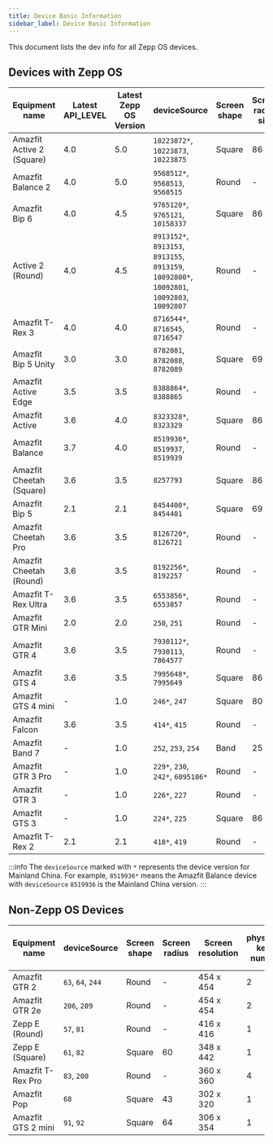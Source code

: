 ```yaml
---
title: Device Basic Information
sidebar_label: Device Basic Information
---
```


This document lists the dev info for all Zepp OS devices.

## Devices with Zepp OS

| Equipment name           | Latest API_LEVEL | Latest Zepp OS Version | deviceSource                    | Screen shape | Screen radius size | Screen resolution | physical-keys number | Watchface preview image resolution | SecondaryWidget support |
| ------------------------ | --------------- | --------------------- | ------------------------------- | ------------ | ----------------- | ----------------- | ------------------- | ---------------------------------- | --------------------- |
| Amazfit Active 2 (Square)            | 4.0             | 5.0                   | `10223872*`, `10223873`, `10223875`            | Square       | 86                | 390 x 450         | 2                   | 266 x 307                          | YES                   |
| Amazfit Balance 2            | 4.0             | 5.0                   | `9568512*`, `9568513`, `9568515`            | Round       | -                | 480 x 480         | 2                   | 324 x 324                          | YES                   |
| Amazfit Bip 6            | 4.0             | 4.5                   | `9765120*`, `9765121`, `10158337`            | Square       | 86                | 390 x 450         | 2                   | 266 x 307                          | YES                   |
| Active 2 (Round)          | 4.0             | 4.5                   | `8913152*`, `8913153`, `8913155`, `8913159`, `10092800*`, `10092801`, `10092803`, `10092807` | Round        | -                 | 466 x 466         | 2                   | 314 x 314                          | YES                   |
| Amazfit T-Rex 3          | 4.0             | 4.0                   | `8716544*`, `8716545`, `8716547` | Round        | -                 | 480 x 480         | 4                   | 324 x 324                          | NO                    |
| Amazfit Bip 5 Unity      | 3.0             | 3.0                   | `8782081`, `8782088`, `8782089` | Square       | 69                | 320 x 380         | 1                   | 200 x 238                          | YES                   |
| Amazfit Active Edge      | 3.5             | 3.5                   | `8388864*`, `8388865`            | Round        | -                 | 360 x 360         | 4                   | 243 x 243                          | NO                    |
| Amazfit Active           | 3.6             | 4.0                   | `8323328*`, `8323329`            | Square       | 86                | 390 x 450         | 1                   | 266 x 307                          | YES                   |
| Amazfit Balance          | 3.7             | 4.0                   | `8519936*`, `8519937`, `8519939` | Round        | -                 | 480 x 480         | 2                   | 324 x 324                          | YES                   |
| Amazfit Cheetah (Square) | 3.6             | 3.5                   | `8257793`                       | Square       | 86                | 390 x 450         | 3                   | 266 x 307                          | NO                    |
| Amazfit Bip 5            | 2.1             | 2.1                   | `8454400*`, `8454401`            | Square       | 69                | 320 x 380         | 1                   | 200 x 238                          | YES                   |
| Amazfit Cheetah Pro      | 3.6             | 3.5                   | `8126720*`, `8126721`            | Round        | -                 | 480 x 480         | 2                   | 324 x 324                          | NO                    |
| Amazfit Cheetah (Round)  | 3.6             | 3.5                   | `8192256*`, `8192257`            | Round        | -                 | 454 x 454         | 2                   | 306 x 306                          | NO                    |
| Amazfit T-Rex Ultra      | 3.6             | 3.5                   | `6553856*`, `6553857`            | Round        | -                 | 454 x 454         | 4                   | 306 x 306                          | NO                    |
| Amazfit GTR Mini         | 2.0             | 2.0                   | `250`, `251`                    | Round        | -                 | 416 x 416         | 1                   | 280 x 280                          | YES                   |
| Amazfit GTR 4            | 3.6             | 3.5                   | `7930112*`, `7930113`, `7864577` | Round        | -                 | 466 x 466         | 2                   | 314 x 314                          | YES                   |
| Amazfit GTS 4            | 3.6             | 3.5                   | `7995648*`, `7995649`            | Square       | 86                | 390 x 450         | 1                   | 266 x 307                          | YES                   |
| Amazfit GTS 4 mini       | -               | 1.0                   | `246*`, `247`                    | Square       | 80                | 336 x 384         | 1                   | 228 x 260                          | NO                    |
| Amazfit Falcon           | 3.6             | 3.5                   | `414*`, `415`                    | Round        | -                 | 416 x 416         | 4                   | 280 x 280                          | NO                    |
| Amazfit Band 7           | -               | 1.0                   | `252`, `253`, `254`             | Band         | 25                | 194 x 368         | -                   | 152 x 288                          | -                     |
| Amazfit GTR 3 Pro        | -               | 1.0                   | `229*`, `230`, `242*`, `6095106*`  | Round        | -                 | 480 x 480         | 2                   | 324 x 324                          | -                     |
| Amazfit GTR 3            | -               | 1.0                   | `226*`, `227`                    | Round        | -                 | 454 x 454         | 2                   | 306 x 306                          | -                     |
| Amazfit GTS 3            | -               | 1.0                   | `224*`, `225`                    | Square       | 86                | 390 x 450         | 1                   | 266 x 307                          | -                     |
| Amazfit T-Rex 2          | 2.1             | 2.1                   | `418*`, `419`                    | Round        | -                 | 454 x 454         | 4                   | 306 x 306                          | NO                    |

:::info
The `deviceSource` marked with `*` represents the device version for Mainland China. For example,  `8519936*` means the Amazfit Balance device with `deviceSource` `8519936` is the Mainland China version.
:::

## Non-Zepp OS Devices

| Equipment name      | deviceSource      | Screen shape | Screen radius | Screen resolution | physical-keys number | Watchface preview image resolution |
| ------------------ | ----------------- | ------------ | ------------- | ----------------- | ------------------- | ---------------------------------- |
| Amazfit GTR 2      | `63`, `64`, `244` | Round        | -             | 454 x 454         | 2                   | 306 x 306                          |
| Amazfit GTR 2e     | `206`, `209`      | Round        | -             | 454 x 454         | 2                   | 306 x 306                          |
| Zepp E (Round)     | `57`, `81`        | Round        | -             | 416 x 416         | 1                   | 280 x 280                          |
| Zepp E (Square)    | `61`, `82`        | Square       | 60            | 348 x 442         | 1                   | 254 x 323                          |
| Amazfit T-Rex Pro  | `83`, `200`       | Round        | -             | 360 x 360         | 4                   | 220 x 220                          |
| Amazfit Pop        | `68`              | Square       | 43            | 302 x 320         | 1                   | 202 x 214                          |
| Amazfit GTS 2 mini | `91`, `92`        | Square       | 64            | 306 x 354         | 1                   | 210 x 242                          |

